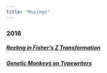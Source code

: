```yaml
---
title: "Musings"
---
```


### 2016

##### [**Reeling in Fisher's Z Transformation**](reeling-in-fisher_s-z-transformation.html)

##### [**Genetic Monkeys on Typewriters**](genetic-monkeys-on-typewriters.html)

